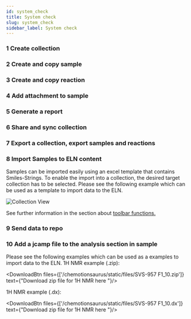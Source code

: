 ```yaml
---
id: system_check
title: System check
slug: system_check
sidebar_label: System check
---
```


### 1	Create collection

### 2	Create and copy sample
  
### 3	Create and copy reaction

### 4	Add attachment to sample

### 5	Generate a report

### 6	Share and sync collection

### 7	Export a collection, export samples and reactions

### 8  Import Samples to ELN content

Samples can be imported easily using an excel template that contains Smiles-Strings. To enable the import into a collection, the desired target collection has to be selected. 
Please see the following example which can be used as a template to import data to the ELN. 
<p><DownloadBtn files={['/chemotionsaurus/files/template%20_sample_import.xlsx']}  text={"Download XLSX Template here "}/></p>

![Collection View](/img/import_samples.gif)

See further information in the section about [toolbar functions.](toolbar_functions)

### 9	Send data to repo

### 10 Add a jcamp file to the analysis section in sample

Please see the following examples which can be used as a examples to import data to the ELN. 
1H NMR example (.zip): <p><DownloadBtn files={['/chemotionsaurus/static/files/SVS-957 F1_10.zip']}  text={"Download zip file for 1H NMR here "}/></p>
1H NMR example (.dx): <p><DownloadBtn files={['/chemotionsaurus/static/files/SVS-957 F1_10.dx']}  text={"Download zip file for 1H NMR here "}/></p>

